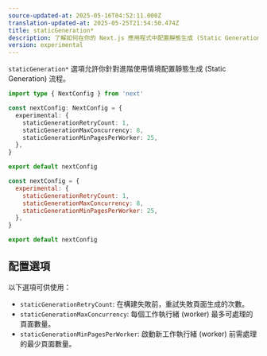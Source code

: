 ```yaml
---
source-updated-at: 2025-05-16T04:52:11.000Z
translation-updated-at: 2025-05-25T21:54:50.474Z
title: staticGeneration*
description: 了解如何在你的 Next.js 應用程式中配置靜態生成 (Static Generation) 設定。
version: experimental
---
```


`staticGeneration*` 選項允許你針對進階使用情境配置靜態生成 (Static Generation) 流程。

```ts filename="next.config.ts" switcher
import type { NextConfig } from 'next'

const nextConfig: NextConfig = {
  experimental: {
    staticGenerationRetryCount: 1,
    staticGenerationMaxConcurrency: 8,
    staticGenerationMinPagesPerWorker: 25,
  },
}

export default nextConfig
```

```js filename="next.config.js" switcher
const nextConfig = {
  experimental: {
    staticGenerationRetryCount: 1,
    staticGenerationMaxConcurrency: 8,
    staticGenerationMinPagesPerWorker: 25,
  },
}

export default nextConfig
```

## 配置選項

以下選項可供使用：

- `staticGenerationRetryCount`: 在構建失敗前，重試失敗頁面生成的次數。
- `staticGenerationMaxConcurrency`: 每個工作執行緒 (worker) 最多可處理的頁面數量。
- `staticGenerationMinPagesPerWorker`: 啟動新工作執行緒 (worker) 前需處理的最少頁面數量。